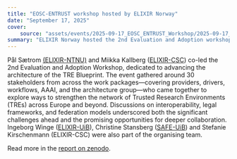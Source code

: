 ```yaml
---
title: "EOSC-ENTRUST workshop hosted by ELIXIR Norway"
date: "September 17, 2025"
cover:
    source: "assets/events/2025-09-17_EOSC_ENTRUST_Workshop/2025-09-17_EOSC_ENTRUST_Workshop_group.jpeg"
summary: "ELIXIR Norway hosted the 2nd Evaluation and Adoption workshop of EOSC-ENTRUST in Bergen."
---
```

Pål Sætrom [(ELIXIR-NTNU)](about/trondheim/) and Miikka Kallberg ([ELIXIR-CSC](https://csc.fi/en/researchinfrastructure/elixir/)) co-led the 2nd Evaluation and Adoption Workshop, dedicated to advancing the architecture of the TRE Blueprint.
The event gathered around 30 stakeholders from across the work packages—covering providers, drivers, workflows, AAAI, and the architecture group—who came together to explore ways to strengthen the network of Trusted Research Environments (TREs) across Europe and beyond.
Discussions on interoperability, legal frameworks, and federation models underscored both the significant challenges ahead and the promising opportunities for deeper collaboration.
Ingeborg Winge ([ELIXIR-UiB](about/bergen/)), Christine Stansberg ([SAFE-UiB](https://www.uib.no/en/safe)) and Stefanie Kirschenmann (ELIXIR-CSC) were also part of the organising team.

Read more  in the [report on zenodo](https://doi.org/10.5281/zenodo.17160733).
